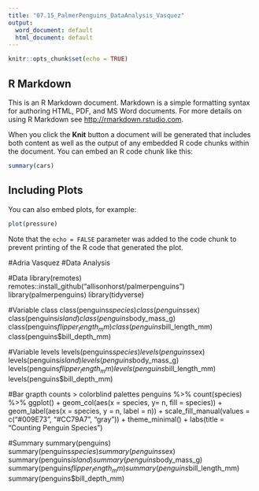 ```yaml
---
title: "07.15_PalmerPenguins_DataAnalysis_Vasquez"
output:
  word_document: default
  html_document: default
---
```


```r
knitr::opts_chunk$set(echo = TRUE)
```

## R Markdown

This is an R Markdown document. Markdown is a simple formatting syntax for authoring HTML, PDF, and MS Word documents. For more details on using R Markdown see <http://rmarkdown.rstudio.com>.

When you click the **Knit** button a document will be generated that includes both content as well as the output of any embedded R code chunks within the document. You can embed an R code chunk like this:

```r
summary(cars)
```

## Including Plots

You can also embed plots, for example:

```r
plot(pressure)
```

Note that the `echo = FALSE` parameter was added to the code chunk to prevent printing of the R code that generated the plot.

#Adria Vasquez
#Data Analysis

#Data
library(remotes)
remotes::install_github("allisonhorst/palmerpenguins")
library(palmerpenguins)
library(tidyverse)

#Variable class
class(penguins$species)
class(penguins$sex)
class(penguins$island)
class(penguins$body_mass_g)
class(penguins$flipper_length_mm)
class(penguins$bill_length_mm)
class(penguins$bill_depth_mm)

#Variable levels
levels(penguins$species)
levels(penguins$sex)
levels(penguins$island)
levels(penguins$body_mass_g)
levels(penguins$flipper_length_mm)
levels(penguins$bill_length_mm)
levels(penguins$bill_depth_mm)

#Bar grapth counts > colorblind palettes
penguins %>%
  count(species) %>%
  ggplot() + geom_col(aes(x = species, y= n, fill = species)) +
  geom_label(aes(x = species, y = n, label = n)) +
  scale_fill_manual(values = c("#009E73", "#CC79A7", "gray")) +
  theme_minimal() +
  labs(title = "Counting Penguin Species")
  
#Summary
summary(penguins)
summary(penguins$species)
summary(penguins$sex)
summary(penguins$island)
summary(penguins$body_mass_g)
summary(penguins$flipper_length_mm)
summary(penguins$bill_length_mm)
summary(penguins$bill_depth_mm)


